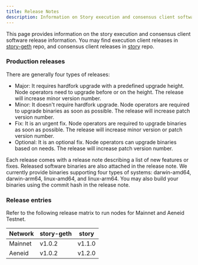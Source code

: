 ```yaml
---
title: Release Notes
description: Information on Story execution and consensus client software releases
---
```

This page provides information on the story execution and consensus client software release information. You may find execution client releases in [story-geth](https://github.com/piplabs/story-geth/releases) repo, and consensus client releases in [story](https://github.com/piplabs/story/releases) repo.

### Production releases

There are generally four types of releases:
* Major: It requires hardfork upgrade with a predefined upgrade height. Node operators need to upgrade before or on the height. The release will increase minor version number.
* Minor: It doesn't require hardfork upgrade. Node operators are required to upgrade binaries as soon as possible. The release will increase patch version number.
* Fix: It is an urgent fix. Node operators are required to upgrade binaries as soon as possible. The release will increase minor version or patch version number.
* Optional: It is an optional fix. Node operators can upgrade binaries based on needs. The release will increase patch version number.

Each release comes with a release note describing a list of new features or fixes. Released software binaries are also attached in the release note. We currently provide binaries supporting four types of systems: darwin-amd64, darwin-arm64, linux-amd64, and linux-arm64. You may also build your binaries using the commit hash in the release note.

### Release entries

Refer to the following release matrix to run nodes for Mainnet and Aeneid Testnet.

| Network | story-geth | story  |
|---------|------------|--------|
| Mainnet	| v1.0.2	   | v1.1.0 |
| Aeneid 	| v1.0.2	   | v1.2.0 |